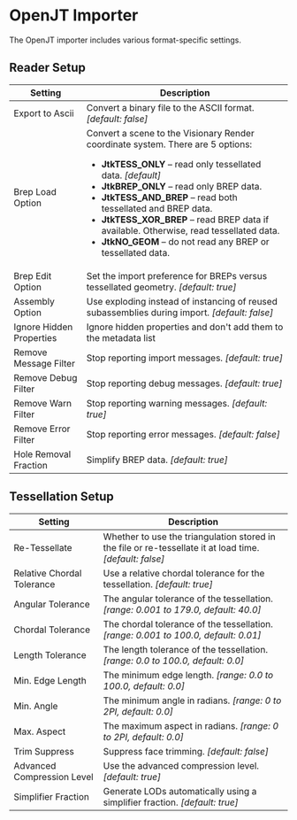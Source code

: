 # OpenJT Importer

The OpenJT importer includes various format-specific settings.

## Reader Setup

| Setting                  | Description                                                                                         |
|--------------------------|-----------------------------------------------------------------------------------------------------|
| Export to Ascii          | Convert a binary file to the ASCII format. *[default: false]* |
| Brep Load Option         | Convert a scene to the Visionary Render coordinate system. There are 5 options:<ul><li>**JtkTESS_ONLY** – read only tessellated data. *[default]*</li><li>**JtkBREP_ONLY** – read only BREP data.</li><li>**JtkTESS_AND_BREP** – read both tessellated and BREP data.</li><li>**JtkTESS_XOR_BREP** – read BREP data if available. Otherwise, read tessellated data.</li><li>**JtkNO_GEOM** – do not read any BREP or tessellated data.</li></ul> |
| Brep Edit Option         | Set the import preference for BREPs versus tessellated geometry. *[default: true]* |
| Assembly Option          | Use exploding instead of instancing of reused subassemblies during import. *[default: false]* |
| Ignore Hidden Properties | Ignore hidden properties and don't add them to the metadata list |
| Remove Message Filter    | Stop reporting import messages. *[default: true]* |
| Remove Debug Filter      | Stop reporting debug messages. *[default: true]* |
| Remove Warn Filter       | Stop reporting warning messages. *[default: true]* |
| Remove Error Filter      | Stop reporting error messages. *[default: false]* |
| Hole Removal Fraction    | Simplify BREP data. *[default: true]* |

## Tessellation Setup

| Setting                    | Description                                                                                         |
|----------------------------|-----------------------------------------------------------------------------------------------------|
| Re-Tessellate              | Whether to use the triangulation stored in the file or re-tessellate it at load time. *[default: false]* |
| Relative Chordal Tolerance | Use a relative chordal tolerance for the tessellation. *[default: true]* |
| Angular Tolerance          | The angular tolerance of the tessellation. *[range: 0.001 to 179.0, default: 40.0]* |
| Chordal Tolerance          | The chordal tolerance of the tessellation. *[range: 0.001 to 100.0, default: 0.01]* |
| Length Tolerance           | The length tolerance of the tessellation. *[range: 0.0 to 100.0, default: 0.0]* |
| Min. Edge Length           | The minimum edge length. *[range: 0.0 to 100.0, default: 0.0]* |
| Min. Angle                 | The minimum angle in radians. *[range: 0 to 2PI, default: 0.0]* |
| Max. Aspect                | The maximum aspect in radians. *[range: 0 to 2PI, default: 0.0]* |
| Trim Suppress              | Suppress face trimming. *[default: false]* |
| Advanced Compression Level | Use the advanced compression level. *[default: true]* |
| Simplifier Fraction        | Generate LODs automatically using a simplifier fraction. *[default: true]* |
